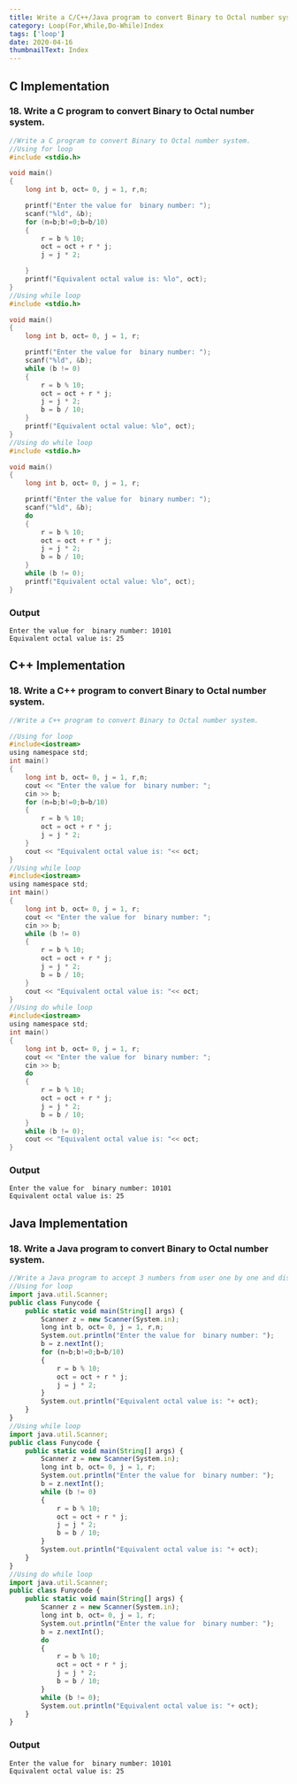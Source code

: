 ```yaml
---
title: Write a C/C++/Java program to convert Binary to Octal number system.
category: Loop(For,While,Do-While)Index
tags: ['loop']
date: 2020-04-16
thumbnailText: Index
---
```


## C Implementation
### 18. Write a C program to convert Binary to Octal number system.
```c
//Write a C program to convert Binary to Octal number system.
//Using for loop
#include <stdio.h>

void main()
{
    long int b, oct= 0, j = 1, r,n;

    printf("Enter the value for  binary number: ");
    scanf("%ld", &b);
    for (n=b;b!=0;b=b/10)
    {
        r = b % 10;
        oct = oct + r * j;
        j = j * 2;

    }
    printf("Equivalent octal value is: %lo", oct);
}
//Using while loop
#include <stdio.h>

void main()
{
    long int b, oct= 0, j = 1, r;

    printf("Enter the value for  binary number: ");
    scanf("%ld", &b);
    while (b != 0)
    {
        r = b % 10;
        oct = oct + r * j;
        j = j * 2;
        b = b / 10;
    }
    printf("Equivalent octal value: %lo", oct);
}
//Using do while loop
#include <stdio.h>

void main()
{
    long int b, oct= 0, j = 1, r;

    printf("Enter the value for  binary number: ");
    scanf("%ld", &b);
    do
    {
        r = b % 10;
        oct = oct + r * j;
        j = j * 2;
        b = b / 10;
    }
    while (b != 0);
    printf("Equivalent octal value: %lo", oct);
}
```
### Output
```
Enter the value for  binary number: 10101
Equivalent octal value is: 25
```

## C++ Implementation
### 18. Write a C++ program to convert Binary to Octal number system.
```c
//Write a C++ program to convert Binary to Octal number system.

//Using for loop
#include<iostream>
using namespace std;
int main()
{
    long int b, oct= 0, j = 1, r,n;
    cout << "Enter the value for  binary number: ";
    cin >> b;
    for (n=b;b!=0;b=b/10)
    {
        r = b % 10;
        oct = oct + r * j;
        j = j * 2;
    }
    cout << "Equivalent octal value is: "<< oct;
}
//Using while loop
#include<iostream>
using namespace std;
int main()
{
    long int b, oct= 0, j = 1, r;
    cout << "Enter the value for  binary number: ";
    cin >> b;
    while (b != 0)
    {
        r = b % 10;
        oct = oct + r * j;
        j = j * 2;
        b = b / 10;
    }
    cout << "Equivalent octal value is: "<< oct;
}
//Using do while loop
#include<iostream>
using namespace std;
int main()
{
    long int b, oct= 0, j = 1, r;
    cout << "Enter the value for  binary number: ";
    cin >> b;
    do
    {
        r = b % 10;
        oct = oct + r * j;
        j = j * 2;
        b = b / 10;
    }
    while (b != 0);
    cout << "Equivalent octal value is: "<< oct;
}
```
### Output
```
Enter the value for  binary number: 10101
Equivalent octal value is: 25
```

## Java Implementation
### 18. Write a Java program to convert Binary to Octal number system.
```js
//Write a Java program to accept 3 numbers from user one by one and displays their sum on screen.
//Using for loop
import java.util.Scanner;
public class Funycode {
    public static void main(String[] args) {
        Scanner z = new Scanner(System.in);
        long int b, oct= 0, j = 1, r,n;
        System.out.println("Enter the value for  binary number: ");
        b = z.nextInt();
        for (n=b;b!=0;b=b/10)
        {
            r = b % 10;
            oct = oct + r * j;
            j = j * 2;
        }
        System.out.println("Equivalent octal value is: "+ oct);
    }
}
//Using while loop
import java.util.Scanner;
public class Funycode {
    public static void main(String[] args) {
        Scanner z = new Scanner(System.in);
        long int b, oct= 0, j = 1, r;
        System.out.println("Enter the value for  binary number: ");
        b = z.nextInt();
        while (b != 0)
        {
            r = b % 10;
            oct = oct + r * j;
            j = j * 2;
            b = b / 10;
        }
        System.out.println("Equivalent octal value is: "+ oct);
    }
}
//Using do while loop
import java.util.Scanner;
public class Funycode {
    public static void main(String[] args) {
        Scanner z = new Scanner(System.in);
        long int b, oct= 0, j = 1, r;
        System.out.println("Enter the value for  binary number: ");
        b = z.nextInt();
        do
        {
            r = b % 10;
            oct = oct + r * j;
            j = j * 2;
            b = b / 10;
        }
        while (b != 0);
        System.out.println("Equivalent octal value is: "+ oct);
    }
}
```
### Output
```
Enter the value for  binary number: 10101
Equivalent octal value is: 25
```
